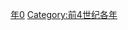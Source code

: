 {{Catnav|頁面分類|历史|歷史時代|年|前4世纪各年}}

{{catmore}}
{{Commons category|340 BC}}

[[Category:前340年代|年0]]
[[Category:前4世纪各年|Category:前4世纪各年]]